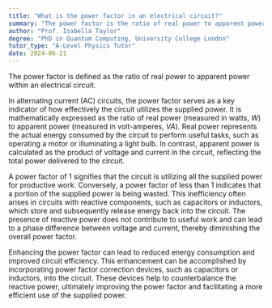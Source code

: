 ```yaml
---
title: "What is the power factor in an electrical circuit?"
summary: "The power factor is the ratio of real power to apparent power in an electrical circuit."
author: "Prof. Isabella Taylor"
degree: "PhD in Quantum Computing, University College London"
tutor_type: "A-Level Physics Tutor"
date: 2024-06-21
---
```


The power factor is defined as the ratio of real power to apparent power within an electrical circuit.

In alternating current (AC) circuits, the power factor serves as a key indicator of how effectively the circuit utilizes the supplied power. It is mathematically expressed as the ratio of real power (measured in watts, $W$) to apparent power (measured in volt-amperes, $VA$). Real power represents the actual energy consumed by the circuit to perform useful tasks, such as operating a motor or illuminating a light bulb. In contrast, apparent power is calculated as the product of voltage and current in the circuit, reflecting the total power delivered to the circuit.

A power factor of $1$ signifies that the circuit is utilizing all the supplied power for productive work. Conversely, a power factor of less than $1$ indicates that a portion of the supplied power is being wasted. This inefficiency often arises in circuits with reactive components, such as capacitors or inductors, which store and subsequently release energy back into the circuit. The presence of reactive power does not contribute to useful work and can lead to a phase difference between voltage and current, thereby diminishing the overall power factor.

Enhancing the power factor can lead to reduced energy consumption and improved circuit efficiency. This enhancement can be accomplished by incorporating power factor correction devices, such as capacitors or inductors, into the circuit. These devices help to counterbalance the reactive power, ultimately improving the power factor and facilitating a more efficient use of the supplied power.
    